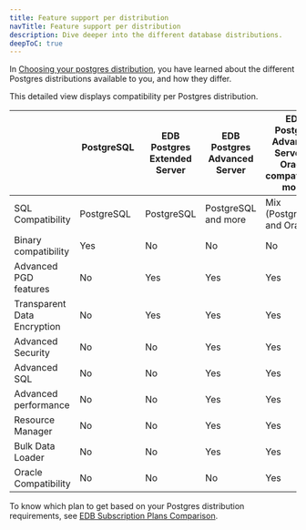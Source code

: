 ```yaml
---
title: Feature support per distribution
navTitle: Feature support per distribution
description: Dive deeper into the different database distributions.
deepToC: true
---
```


In [Choosing your postgres distribution](/edb-postgres-ai/databases/postgres_distributions), you have learned about the different Postgres distributions available to you, and how they differ.

This detailed view displays compatibility per Postgres distribution.

|                             | PostgreSQL &nbsp;&nbsp;&nbsp;&nbsp;&nbsp;&nbsp;&nbsp;&nbsp;&nbsp;&nbsp;&nbsp;&nbsp;&nbsp;&nbsp;&nbsp;&nbsp;&nbsp;&nbsp;&nbsp;&nbsp;&nbsp;&nbsp;&nbsp; | EDB Postgres Extended Server | EDB Postgres Advanced Server | EDB Postgres Advanced Server in Oracle compatibility mode |
|-----------------------------|-------------------------------------------------------------------------------------------------------------------|------------------------------|------------------------------|-----------------------------------------------------------|
| SQL Compatibility           | PostgreSQL                                                                                                        | PostgreSQL                   | PostgreSQL and more          | Mix (PostgreSQL and Oracle)                               |
| Binary compatibility        | Yes                                                                                                               | No                           | No                           | No                                                        |
| Advanced PGD features       | No                                                                                                                | Yes                          | Yes                          | Yes                                                       |
| Transparent Data Encryption | No                                                                                                                | Yes                          | Yes                          | Yes                                                       |
| Advanced Security           | No                                                                                                                | No                           | Yes                          | Yes                                                       |
| Advanced SQL                | No                                                                                                                | No                           | Yes                          | Yes                                                       |
| Advanced performance        | No                                                                                                                | No                           | Yes                          | Yes                                                       |
| Resource Manager            | No                                                                                                                | No                           | Yes                          | Yes                                                       |
| Bulk Data Loader            | No                                                                                                                | No                           | Yes                          | Yes                                                       |
| Oracle Compatibility        | No                                                                                                                | No                           | No                           | Yes                                                       |

To know which plan to get based on your Postgres distribution requirements, see [EDB Subscription Plans Comparison](https://www.enterprisedb.com/products/plans-comparison).
